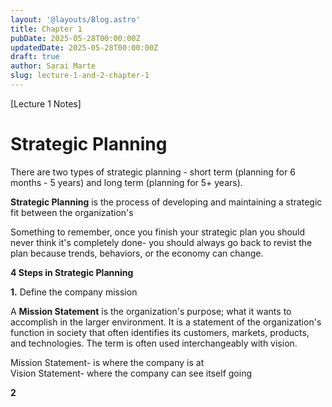 ```yaml
---
layout: '@layouts/Blog.astro'
title: Chapter 1 
pubDate: 2025-05-28T00:00:00Z 
updatedDate: 2025-05-28T00:00:00Z 
draft: true
author: Sarai Marte
slug: lecture-1-and-2-chapter-1
---
```


[Lecture 1 Notes]

# Strategic Planning 

There are two types of strategic planning - short term (planning for 6 months - 5 years) and long term (planning for 5+ years). 

**Strategic Planning** is the process of developing and maintaining a strategic fit between the organization's  

Something to remember, once you finish your strategic plan you should never think it's completely done- you should always go back to revist the plan because trends, behaviors, or the economy can change. 

**4 Steps in Strategic Planning**

**1.** Define the company mission 

A **Mission Statement** is the organization's purpose; what it wants to accomplish in the larger environment. It is a statement of the organization's function in society that often identifies its customers, markets, products, and technologies. The term is often used interchangeably with vision.

Mission Statement- is where the company is at  
Vision Statement- where the company can see itself going   


**2** 
